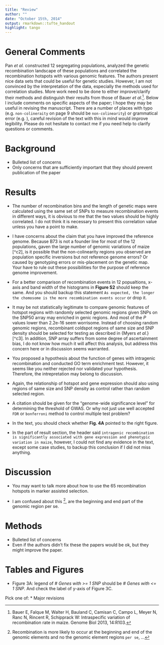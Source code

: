 ```yaml
---
title: "Review"
author: ""
date: "October 15th, 2014"
output: rmarkdown::tufte_handout
highlight: tango
---
```


# General Comments

Pan _et al._ constructed 12 segregating populations, analyzed the genetic recombination landscape of these populations and correlated the recombination hotspots with various genomic features. The authors present nice data sets that could be useful for genetic studies. However, I am not convinced by the interpretation of the data, especially the methods used for correlation studies. More work need to be done to either improve/clarify their methods and distinguish their results from those of Bauer _et al._[^c1]. Below I include comments on specific aspects of the paper; I hope they may be useful in revising the manuscript. There are a number of places with typo (e.g. `non-colineraity` on page 9 should be `non-colinearity`) or grammatical error (e.g. ), careful revision of the text with this in mind would improve legibility. Please do not hesitate to contact me if you need help to clarify questions or comments. 


# Background

* Bulleted list of concerns
* Only concerns that are sufficiently important that they should prevent publication of the paper


# Results

* The number of recombination bins and the length of genetic maps were calculated using the same set of SNPs to measure recombination events in different ways, it is obvious to me that the two values should be highly correlated. I do not think it is necessary to present this correlation value unless you have a point to make.

* I have concerns about the claim that you have improved the reference genome. Because B73 is not a founder line for most of the 12 populations, gaven the large number of genomic variations of maize [^c2], is it possible that the non-colinearity regions you observed are population specific inversions but not reference genome errors? Or caused by genotyping errors or mis-placement on the genetic map. Your have to rule out these possibilities for the purpose of reference genome improvement.

* For a better comparison of recombination events in 12 popualtions, x-axis and band width of the histograms in __Figure S2__ should keep the same. And you should backup this statement `As expected, the longer the chomosome is the more recombination events occur` or drop it.

* It may be not statistically legitimate to compare genomic features of hotspot regions with randomly selected genomic regions given SNPs on the SNP50 array may enriched in genic regions. And most of the _P_ values lower than 2.2e-16 seem worrisome. Instead of choosing random genomic regions, recombinant coldspot regions of same size and SNP density should be selected for testing as described in {Myers _et al._}[^c3]. In addition, SNP array suffers from some degree of ascertainment bias, I do not know how much it will affect this analysis, but address this concern here or in discussion seems warranted. 

* You proposed a hypothesis about the function of genes with intragenic recombination and conducted GO term enrichment test. However, it seems like you neither rejected nor validated your hypothesis. Therefore, the intrepretation may belong to discussion. 

* Again, the relationship of hotspot and gene expression should also using regions of same size and SNP density as control rather than random selected region.

* A citation should be given for the "genome-wide significance level" for determining the threshold of GWAS. Or why not just use well accepted `FDR` or `bonferroni` method to control multiple test problem?

* In the text, you should check whether __Fig. 4A__ pointed to the right figure.


* In the part of result section, the header said `intragenic recombination is significantly associated with gene expression and phenotypic variation in maize`, however, I could not find any evidence in the text, except some case studies, to backup this conclusion if I did not miss anything. 

# Discussion

* You may want to talk more about how to use the 65 recombination hotspots in marker assisted selection.

* I am confused about this [^s1], are the beginning and end part of the genomic region per se.


# Methods

* Bulleted list of concerns
* Even if the authors didn't fix these the papers would be ok, but they might improve the paper. 


# Tables and Figures


* Figure 3A: legend of _# Genes with >= 1 SNP_ should be _# Genes with <= 1 SNP_. And check the label of y-axis of Figure 3C.



Pick one of:
* Major revisions


[^c1]: Bauer E, Falque M, Walter H, Bauland C, Camisan C, Campo L, Meyer N, Ranc N, Rincent R, Schipprack W: Intraspecific variation of recombination rate in maize. Genome Biol 2013, 14:R103.
[^s1]: Recombination is more likely to occur at the beginning and end of the genomic elements and no the genomic element regions `per se`, ...
